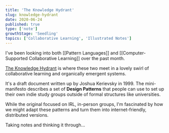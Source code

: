 ```yaml
---
title: 'The Knowledge Hydrant'
slug: knowledge-hydrant
date: 2020-06-24
published: true
type: ['note']
growthStage: 'Seedling'
topics: ['Collaborative Learning', 'Illustrated Notes']
---
```


I've been looking into both [[Pattern Languages]] and [[Computer-Supported Collaborative Learning]] over the past month.

[The Knowledge Hydrant](http://www.industriallogic.com/papers/khdraft.pdf) is where these two meet in a lovely swirl of collaborative learning and organically emergent systems.

It's a draft document written up by Joshua Kerievsky in 1999. The mini-manifesto describes a set of **Design Patterns** that people can use to set up their own indie study groups outside of formal structures like universities.

While the original focused on IRL, in-person groups, I'm fascinated by how we might adapt these patterns and turn them into internet-friendly, distributed versions.

Taking notes and thinking it through...

<Image alt="" src="https://res.cloudinary.com/dg3gyk0gu/image/upload/c_scale,w_900/v1592958544/maggieappleton.com/notes/knwoeldge_hydrant_1.png" />